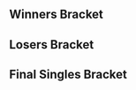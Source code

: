{{DISPLAYTITLE:Kickstart 14: Singles Bracket}}{{SetGame|melee}}
{{tabs static
|name1=Overview
|link1=Kickstart/14
|name2=Singles Bracket
|link2=Kickstart/14/Singles Bracket
|name3=Doubles Bracket
|link3=Kickstart/14/Doubles Bracket
|This=2
}}
==Winners Bracket==
{{32DEWBracketA
|column-width=160

|r1m1p1=Druggedfox |r1m1p1flag=us |r1m1p1score=2 |r1m1win=1
|r1m1p2=Boohbah |r1m1p2flag=gb |r1m1p2score=0
|r1m2p1=Liax |r1m2p1flag=es |r1m2p1score=2 |r1m2win=1
|r1m2p2=GJMD |r1m2p2flag= |r1m2p2score=0
|r1m3p1=Alpha Dash |r1m3p1flag=gb |r1m3p1score=2 |r1m3win=1
|r1m3p2=NintendoLabz |r1m3p2flag=gb |r1m3p2score=0
|r1m4p1=Jolteon |r1m4p1flag=gb |r1m4p1score=2 |r1m4win=1
|r1m4p2=Mordo |r1m4p2flag=gb |r1m4p2score=1
|r1m5p1=Zgetto |r1m5p1flag=nl |r1m5p1score=2 |r1m5win=1
|r1m5p2=Molten |r1m5p2flag=gb |r1m5p2score=0
|r1m6p1=Vino |r1m6p1flag=us |r1m6p1score=2 |r1m6win=1
|r1m6p2=Xardov |r1m6p2flag=es |r1m6p2score=0
|r1m7p1=Overtriforce |r1m7p1flag=es |r1m7p1score=2 |r1m7win=1
|r1m7p2=A Beard |r1m7p2flag=gb |r1m7p2score=0
|r1m8p1=JMYL |r1m8p1flag=nl |r1m8p1score=2 |r1m8win=1
|r1m8p2=Roan |r1m8p2flag=gb |r1m8p2score=0

|r1m9p1=Professor Pro |r1m9p1flag=gb |r1m9p1score=2 |r1m9win=1
|r1m9p2=Weston |r1m9p2flag=gb |r1m9p2score=0
|r1m10p1=BrTarolg |r1m10p1flag=gb |r1m10p1score=2 |r1m10win=1
|r1m10p2=SaiX |r1m10p2flag=es |r1m10p2score=0
|r1m11p1=Amsah |r1m11p1flag=nl |r1m11p1score=2 |r1m11win=1
|r1m11p2=chrisw |r1m11p2flag=gb |r1m11p2score=0
|r1m12p1=Marah |r1m12p1flag=es |r1m12p1score=2 |r1m12win=1
|r1m12p2=Toooni |r1m12p2flag=gb |r1m12p2score=1
|r1m13p1=Trif |r1m13p1flag=es |r1m13p1score=2 |r1m13win=1
|r1m13p2=Pikkususi |r1m13p2flag=fi |r1m13p2score=0
|r1m14p1=Atlas |r1m14p1flag=nl |r1m14p1score=2 |r1m14win=1
|r1m14p2=Munx |r1m14p2flag=gb |r1m14p2score=0
|r1m15p1=HomeMadeWaffles |r1m15p1flag=us |r1m15p1score=2 |r1m15win=1
|r1m15p2=Moby |r1m15p2flag=gb |r1m15p2score=0
|r1m16p1=Okameed |r1m16p1flag=gb |r1m16p1score=2 |r1m16win=1
|r1m16p2=Ego |r1m16p2flag=gb |r1m16p2score=1

|r2m1p1=Druggedfox |r2m1p1flag=us |r2m1p1score=1 |r2m1win=2
|r2m1p2=Liax |r2m1p2flag=es |r2m1p2score=2
|r2m2p1=Alpha Dash |r2m2p1flag=gb |r2m2p1score=0 |r2m2win=2
|r2m2p2=Jolteon |r2m2p2flag=gb |r2m2p2score=2
|r2m3p1=Zgetto |r2m3p1flag=nl |r2m3p1score=2 |r2m3win=1
|r2m3p2=Vino |r2m3p2flag=us |r2m3p2score=0
|r2m4p1=Overtriforce |r2m4p1flag=es |r2m4p1score=2 |r2m4win=1
|r2m4p2=JMYL |r2m4p2flag=nl |r2m4p2score=0
|r2m5p1=Professor Pro |r2m5p1flag=gb |r2m5p1score=2 |r2m5win=1
|r2m5p2=BrTarolg |r2m5p2flag=gb |r2m5p2score=0
|r2m6p1=Amsah |r2m6p1flag=nl |r2m6p1score=2 |r2m6win=1
|r2m6p2=Marah |r2m6p2flag=es |r2m6p2score=0
|r2m7p1=Trif |r2m7p1flag=es |r2m7p1score=2 |r2m7win=1
|r2m7p2=Atlas |r2m7p2flag=nl |r2m7p2score=0
|r2m8p1=HomeMadeWaffles |r2m8p1flag=us |r2m8p1score=2 |r2m8win=1
|r2m8p2=Okameed |r2m8p2flag=gb |r2m8p2score=1

|r3m1p1=Liax |r3m1p1flag=es |r3m1p1score=3 |r3m1win=1
|r3m1p2=Jolteon |r3m1p2flag=gb |r3m1p2score=0
|r3m2p1=Zgetto |r3m2p1flag=nl |r3m2p1score=3 |r3m2win=1
|r3m2p2=Overtriforce |r3m2p2flag=es |r3m2p2score=2
|r3m3p1=Professor Pro |r3m3p1flag=gb |r3m3p1score=2 |r3m3win=2
|r3m3p2=Amsah |r3m3p2flag=nl |r3m3p2score=3
|r3m4p1=Trif |r3m4p1flag=es |r3m4p1score=3 |r3m4win=1
|r3m4p2=HomeMadeWaffles |r3m4p2flag=us |r3m4p2score=0

|r4m1p1=Liax |r4m1p1flag=es |r4m1p1score=0 |r4m1win=2
|r4m1p2=Zgetto |r4m1p2flag=nl |r4m1p2score=3
|r4m2p1=Amsah |r4m2p1flag=nl |r4m2p1score=3 |r4m2win=1
|r4m2p2=Trif |r4m2p2flag=es |r4m2p2score=1
}}
==Losers Bracket==
{{32DELBracketSmwA
|tourneylink=Kickstart/14
|tourneyname=Kickstart 14
|l1placement=25-32
|l2placement=17-24
|l3placement=13-16
|l4placement=9-12
|l5placement=7-8
|l6placement=5-6
|column-width=160

|l1m1p1=Boohbah |l1m1p1flag=gb |l1m1p1score=1 |l1m1win=2
|l1m1p2=GJMD |l1m1p2flag= |l1m1p2score=2
|l1m2p1=NintendoLabz |l1m2p1flag=gb |l1m2p1score=0 |l1m2win=2
|l1m2p2=Mordo |l1m2p2flag=gb |l1m2p2score=2
|l1m3p1=Molten |l1m3p1flag=gb |l1m3p1score=0 |l1m3win=2
|l1m3p2=Xardov |l1m3p2flag=es |l1m3p2score=2
|l1m4p1=A Beard |l1m4p1flag=gb |l1m4p1score=0 |l1m4win=2
|l1m4p2=Roan |l1m4p2flag=gb |l1m4p2score=2
|l1m5p1=Weston |l1m5p1flag=gb |l1m5p1score=1 |l1m5win=2
|l1m5p2=SaiX |l1m5p2flag=es |l1m5p2score=2
|l1m6p1=chrisw |l1m6p1flag=gb |l1m6p1score=2 |l1m6win=1
|l1m6p2=Toooni |l1m6p2flag=gb |l1m6p2score=1
|l1m7p1=Pikkususi |l1m7p1flag=fi |l1m7p1score=2 |l1m7win=1
|l1m7p2=Munx |l1m7p2flag=gb |l1m7p2score=0
|l1m8p1=Moby |l1m8p1flag=gb |l1m8p1score=0 |l1m8win=2
|l1m8p2=Ego |l1m8p2flag=gb |l1m8p2score=2

|l2m1p1=Okameed |l2m1p1flag=gb |l2m1p1score={{win}} |l2m1win=1
|l2m1p2=GJMD |l2m1p2flag= |l2m1p2score=DQ
|l2m2p1=Atlas |l2m2p1flag=nl |l2m2p1score=2 |l2m2win=1
|l2m2p2=Mordo |l2m2p2flag=gb |l2m2p2score=1
|l2m3p1=Marah |l2m3p1flag=es |l2m3p1score=1 |l2m3win=2
|l2m3p2=Xardov |l2m3p2flag=es |l2m3p2score=2
|l2m4p1=BrTarolg |l2m4p1flag=gb |l2m4p1score=2 |l2m4win=1
|l2m4p2=Roan |l2m4p2flag=gb |l2m4p2score=1
|l2m5p1=JMYL |l2m5p1flag=nl |l2m5p1score=2 |l2m5win=1
|l2m5p2=SaiX |l2m5p2flag=es |l2m5p2score=0
|l2m6p1=Vino |l2m6p1flag=us |l2m6p1score=2 |l2m6win=1
|l2m6p2=chrisw |l2m6p2flag=gb |l2m6p2score=1
|l2m7p1=Alpha Dash |l2m7p1flag=gb |l2m7p1score=2 |l2m7win=1
|l2m7p2=Pikkususi |l2m7p2flag=fi |l2m7p2score=0
|l2m8p1=Druggedfox |l2m8p1flag=us |l2m8p1score=2 |l2m8win=1
|l2m8p2=Ego |l2m8p2flag=gb |l2m8p2score=0

|l3m1p1=Okameed |l3m1p1flag=gb |l3m1p1score=1 |l3m1win=2
|l3m1p2=Atlas |l3m1p2flag=nl |l3m1p2score=2
|l3m2p1=Xardov |l3m2p1flag=es |l3m2p1score=2 |l3m2win=1
|l3m2p2=BrTarolg |l3m2p2flag=gb |l3m2p2score=1
|l3m3p1=JMYL |l3m3p1flag=nl |l3m3p1score=0 |l3m3win=2
|l3m3p2=Vino |l3m3p2flag=us |l3m3p2score=2
|l3m4p1=Alpha Dash |l3m4p1flag=gb |l3m4p1score=1 |l3m4win=2
|l3m4p2=Druggedfox |l3m4p2flag=us |l3m4p2score=2

|l4m1p1=Overtriforce |l4m1p1flag=es |l4m1p1score=3 |l4m1win=1
|l4m1p2=Atlas |l4m1p2flag=nl |l4m1p2score=0
|l4m2p1=Jolteon |l4m2p1flag=gb |l4m2p1score=3 |l4m2win=1
|l4m2p2=Xardov |l4m2p2flag=es |l4m2p2score=1
|l4m3p1=HomeMadeWaffles |l4m3p1flag=us |l4m3p1score=3 |l4m3win=1
|l4m3p2=Vino |l4m3p2flag=us |l4m3p2score=0
|l4m4p1=Professor Pro |l4m4p1flag=gb |l4m4p1score=3 |l4m4win=1
|l4m4p2=Druggedfox |l4m4p2flag=us |l4m4p2score=1

|l5m1p1=Overtriforce |l5m1p1flag=es |l5m1p1score=3 |l5m1win=1
|l5m1p2=Jolteon |l5m1p2flag=gb |l5m1p2score=0
|l5m2p1=HomeMadeWaffles |l5m2p1flag=us |l5m2p1score=0 |l5m2win=2
|l5m2p2=Professor Pro |l5m2p2flag=gb |l5m2p2score=3

|l6m1p1=Trif |l6m1p1flag=es |l6m1p1score=2 |l6m1win=2
|l6m1p2=Overtriforce |l6m1p2flag=es |l6m1p2score=3
|l6m2p1=Liax |l6m2p1flag=es |l6m2p1score=0 |l6m2win=2
|l6m2p2=Professor Pro |l6m2p2flag=gb |l6m2p2score=3
}}
<onlyinclude>
==Final Singles Bracket==
{{DEFinalSmwBracket
|tourneylink=Kickstart/14
|tourneyname=Kickstart 14
|l1placement=4
|r2placement=3
|r3loserplacement=2
|r3winnerplacement=1
|export_score=true

<!-- FROM WINNERS -->
|r1m1p1=Zgetto |r1m1p1flag=nl |r1m1p1score=1
|r1m1p2=Amsah |r1m1p2flag=nl |r1m1p2score=3
|r1m1win=2

<!-- FROM LOSERS -->
|l1m1p1=Overtriforce |l1m1p1flag=es |l1m1p1score=2
|l1m1p2=Professor Pro |l1m1p2flag=gb |l1m1p2score=3
|l1m1win=2

<!-- LOSERS FINALS -->
|r2m1p1=Zgetto |r2m1p1flag=nl |r2m1p1score=3
|r2m1p2=Professor Pro |r2m1p2flag=gb |r2m1p2score=0
|r2m1win=1

<!-- GRAND FINALS -->
|r3m1p1=Amsah |r3m1p1flag=nl |r3m1p1score=3 |r3m2p1score=
|r3m1p2=Zgetto |r3m1p2flag=nl |r3m1p2score=2 |r3m2p2score=
|r3m1win=1
}}
</onlyinclude>
